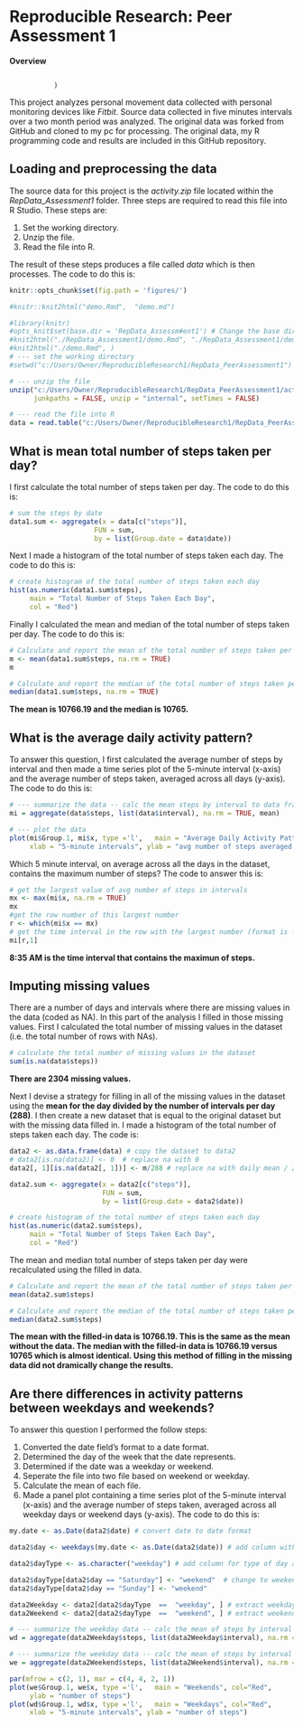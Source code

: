 Reproducible Research: Peer Assessment 1
========================================
**Overview**
```r

```
               )
This project analyzes personal movement data collected with personal monitoring devices like *Fitbit*.  Source data collected in five minutes intervals over a two month period was analyzed. The original data was forked from GitHub and cloned to my pc for processing.  The original data, my R programming code and results are included in this GitHub repository.

## Loading and preprocessing the data
The source data for this project is the *activity.zip* file located within the *RepData_Assessment1* folder.  Three steps are required to read this file into R Studio.  These steps are:

1. Set the working directory.
2. Unzip the file.
3. Read the file into R.

The result of these steps produces a file called *data* which is then processes.  The code to do this is:

```r
knitr::opts_chunk$set(fig.path = 'figures/')

#knitr::knit2html("demo.Rmd",  "demo.md")

#library(knitr)
#opts_knit$set(base.dir = 'RepData_Assessm#ent1') # Change the base dir where to #save figures
#knit2html("./RepData_Assessment1/demo.Rmd", "./RepData_Assessment1/demo.html")
#knit2html("./demo.Rmd", )
# --- set the working directory
#setwd("c:/Users/Owner/ReproducibleResearch1/RepData_PeerAssessment1")

# --- unzip the file
unzip("c:/Users/Owner/ReproducibleResearch1/RepData_PeerAssessment1/activity.zip", files = NULL, list = FALSE, overwrite = TRUE,
      junkpaths = FALSE, unzip = "internal", setTimes = FALSE)

# --- read the file into R
data = read.table("c:/Users/Owner/ReproducibleResearch1/RepData_PeerAssessment1/activity.csv", header=TRUE, sep = ',')
```

## What is mean total number of steps taken per day?
I first calculate the total number of steps taken per day.  The code to do this is:
```r
# sum the steps by date
data1.sum <- aggregate(x = data[c("steps")],
                     FUN = sum,
                     by = list(Group.date = data$date))
```

Next I made a histogram of the total number of steps taken each day.  The code to do this is:
```r

# create histogram of the total number of steps taken each day
hist(as.numeric(data1.sum$steps), 
     main = "Total Number of Steps Taken Each Day", 
     col = "Red")
```

Finally I calculated the mean and median of the total number of steps taken per day.  The code to do this is:
```r
# Calculate and report the mean of the total number of steps taken per day
m <- mean(data1.sum$steps, na.rm = TRUE)
m

# Calculate and report the median of the total number of steps taken per day
median(data1.sum$steps, na.rm = TRUE)
```
**The mean is 10766.19 and the median is 10765.**

## What is the average daily activity pattern?
To answer this question, I first calculated the average number of steps by interval and then made a time series plot of the 5-minute interval (x-axis) and the average number of steps taken, averaged across all days (y-axis).
The code to do this is:
```r
# --- summarize the data -- calc the mean steps by interval to data frame mi
mi = aggregate(data$steps, list(data$interval), na.rm = TRUE, mean)

# --- plot the data
plot(mi$Group.1, mi$x, type ='l',   main = "Average Daily Activity Pattern", col="Red", 
     xlab = "5-minute intervals", ylab = "avg number of steps averaged across all days")

```

Which 5 minute interval, on average across all the days in the dataset, contains the maximum number of steps?  The code to answer this is:
```r
# get the largest value of avg number of steps in intervals
mx <- max(mi$x, na.rm = TRUE)
mx
#get the row number of this largest number
r <- which(mi$x == mx)
# get the time interval in the row with the largest number (format is -hmm)
mi[r,1]
```
**8:35 AM is the time interval that contains the maximun of steps.**


## Imputing missing values
There are a number of days and intervals where there are missing values in the data (coded as NA).  In this part of the analysis I filled in those missing values.
First I calculated the total number of missing values in the dataset (i.e. the total number of rows with NAs).
```r
# calculate the total number of missing values in the dataset
sum(is.na(data$steps))
```
**There are 2304 missing values.**

Next I devise a strategy for filling in all of the missing values in the dataset using the **mean for the day divided by the number of intervals per day (288)**. 
I then create a new dataset that is equal to the original dataset but with the missing data filled in.  I made a histogram of the total number of steps taken each day.  The code is:
```r
data2 <- as.data.frame(data) # copy the dataset to data2
# data2[is.na(data2)] <- 0  # replace na with 0
data2[, 1][is.na(data2[, 1])] <- m/288 # replace na with daily mean / 288 intervals

data2.sum <- aggregate(x = data2[c("steps")],
                       FUN = sum,
                       by = list(Group.date = data2$date))

# create histogram of the total number of steps taken each day
hist(as.numeric(data2.sum$steps), 
     main = "Total Number of Steps Taken Each Day", 
     col = "Red")
```

The mean and median total number of steps taken per day were recalculated using the filled in data.
```r
# Calculate and report the mean of the total number of steps taken per day
mean(data2.sum$steps)

# Calculate and report the median of the total number of steps taken per day
median(data2.sum$steps)
```
**The mean with the filled-in data is 10766.19.  This is the same as the mean without the data.  The median with the filled-in data is 10766.19 versus 10765 which is almost identical.  Using this method of filling in the missing data did not dramically change the results.**



## Are there differences in activity patterns between weekdays and weekends?
To answer this question I performed the follow steps:

1. Converted the date field's format to a date format.
2. Determined the day of the week that the date represents.
3. Determined if the date was a weekday or weekend.
4. Seperate the file into two file based on weekend or weekday.
5. Calculate the mean of each file.
6. Made a panel plot containing a time series plot of the 5-minute interval (x-axis) and the average number of steps taken, averaged across all weekday days or weekend days (y-axis).
The code to do this is:

```r
my.date <- as.Date(data2$date) # convert date to date format

data2$day <- weekdays(my.date <- as.Date(data2$date)) # add column with the day of the week

data2$dayType <- as.character("weekday") # add column for type of day and prefill with "weekday"

data2$dayType[data2$day == "Saturday"] <- "weekend"  # change to weekend
data2$dayType[data2$day == "Sunday"] <- "weekend"

data2Weekday <- data2[data2$dayType  ==  "weekday", ] # extract weekday data
data2Weekend <- data2[data2$dayType  ==  "weekend", ] # extract weekend data

# --- summarize the weekday data -- calc the mean of steps by interval to data frame wd
wd = aggregate(data2Weekday$steps, list(data2Weekday$interval), na.rm = TRUE, mean)

# --- summarize the weekday data -- calc the mean of steps by interval to data frame wd
we = aggregate(data2Weekend$steps, list(data2Weekend$interval), na.rm = TRUE, mean)

par(mfrow = c(2, 1), mar = c(4, 4, 2, 1))
plot(we$Group.1, we$x, type ='l',   main = "Weekends", col="Red", 
     ylab = "number of steps")
plot(wd$Group.1, wd$x, type ='l',   main = "Weekdays", col="Red", 
     xlab = "5-minute intervals", ylab = "number of steps")
```
